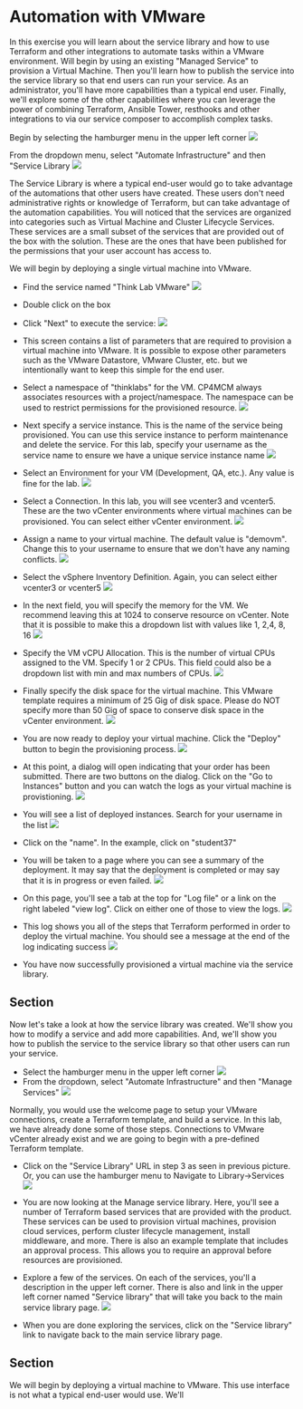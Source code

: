 # Automation with VMware

In this exercise you will learn about the service library and how to use Terraform and other integrations to automate tasks within a VMware environment.  Will begin by using an existing "Managed Service" to provision a Virtual Machine.  Then you'll learn how to publish the service into the service library so that end users can run your service.  As an administrator, you'll have more capabilities than a typical end user.  Finally, we'll explore some of the other capabilities where you can leverage the power of combining Terraform, Ansible Tower, resthooks and other integrations to via our service composer to accomplish complex tasks.

Begin by selecting the hamburger menu in the upper left corner
![](images/2021-04-27-21-07-15.png)

From the dropdown menu, select "Automate Infrastructure" and then "Service Library
![](images/2021-04-28-20-20-17.png)

The Service Library is where a typical end-user would go to take advantage of the automations that other users have created. These users don't need administrative rights or knowledge of Terraform, but can take advantage of the automation capabilities.  You will noticed that the services are organized into categories such as Virtual Machine and Cluster Lifecycle Services.  These services are a small subset of the services that are provided out of the box with the solution. These are the ones that have been published for the permissions that your user account has access to.

We will begin by deploying a single virtual machine into VMware.

- Find the service named "Think Lab VMware"
![](images/2021-04-28-20-40-30.png)
- Double click on the box
- Click "Next" to execute the service: ![](images/2021-04-28-20-41-56.png)
- This screen contains a list of parameters that are required to provision a virtual machine into VMware.  It is possible to expose other parameters such as the VMware Datastore, VMware Cluster, etc. but we intentionally want to keep this simple
  for the end user.
- Select a namespace of "thinklabs" for the VM.  CP4MCM always associates resources with a project/namespace.  The namespace can be used to restrict permissions for the provisioned resource.
  ![](images/2021-04-28-21-01-39.png)
- Next specify a service instance. This is the name of the service being provisioned.  You can use this service instance to perform maintenance and delete the service.  For this lab, specify your username as the service name to ensure we have a unique service instance name
  ![](images/2021-04-28-20-55-02.png)
- Select an Environment for your VM (Development, QA, etc.).  Any value is fine for the lab.
![](images/2021-04-28-21-03-22.png)
- Select a Connection.  In this lab, you will see vcenter3 and vcenter5.  These are the two vCenter environments where virtual machines can be provisioned.  You can select either vCenter environment.
![](images/2021-04-28-21-05-07.png)
- Assign a name to your virtual machine.   The default value is "demovm".  Change this to your username to ensure that we don't have any naming conflicts.
![](images/2021-04-28-21-06-36.png)
- Select the vSphere Inventory Definition. Again, you can select either vcenter3 or vcenter5
![](images/2021-04-28-21-07-45.png)
- In the next field, you will specify the memory for the VM.  We recommend leaving this at 1024 to conserve resource on vCenter.  Note that it is possible to make this a dropdown list with values like 1, 2,4, 8, 16
![](images/2021-04-28-21-08-51.png)
- Specify the VM vCPU Allocation.  This is the number of virtual CPUs assigned to the VM.  Specify 1 or 2 CPUs.  This field could also be a dropdown list with min and max numbers of CPUs.
![](images/2021-04-28-21-10-10.png)
- Finally specify the disk space for the virtual machine. This VMware template requires a minimum of 25 Gig of disk space.  Please do NOT specify more than 50 Gig of space to conserve disk space in the vCenter environment.
![](images/2021-04-28-21-12-51.png)
- You are now ready to deploy your virtual machine.  Click the "Deploy" button to begin the provisioning process.
![](images/2021-04-28-21-13-51.png)

- At this point, a dialog will open indicating that your order has been submitted. There are two buttons on the dialog.  Click on the "Go to Instances" button and you can watch the logs as your virtual machine is provistioning.
![](images/2021-04-28-21-17-15.png)
- You will see a list of deployed instances.  Search for your username in the list
![](images/2021-04-28-21-18-56.png)
- Click on the "name".  In the example, click on "student37"
- You will be taken to a page where you can see a summary of the deployment.  It may say that the deployment is completed or may say that it is in progress or even failed. 
![](images/2021-04-28-21-20-18.png)
- On this page, you'll see a tab at the top for "Log file" or a link on the right labeled "view log".  Click on either one of those to view the logs.
![](images/2021-04-28-21-22-40.png)
- This log shows you all of the steps that Terraform performed in order to deploy the virtual machine.  You should see a message at the end of the log indicating success
![](images/2021-04-28-21-24-07.png)
- You have now successfully provisioned a virtual machine via the service library.

## Section

Now let's take a look at how the service library was created.  We'll show you how to modify a service and add more capabilities.  And, we'll show you how to publish the service to the service library so that other users can run your service.

- Select the hamburger menu in the upper left corner
![](images/2021-04-27-21-07-15.png)
- From the dropdown, select "Automate Infrastructure" and then "Manage Services"
![](images/2021-04-28-10-58-33.png)







Normally, you would use the welcome page to setup your VMware connections, create a Terraform template, and build a service.
In this lab, we have already done some of those steps.  Connections to VMware vCenter already exist and we are going to begin
with a pre-defined Terraform template.

- Click on the "Service Library" URL in step 3 as seen in previous picture.  Or, you can use the hamburger menu to Navigate
  to Library->Services
  ![](images/2021-04-28-20-07-07.png)

- You are now looking at the Manage service library.  Here, you'll see a number of Terraform based services that are provided
  with the product.  These services can be used to provision virtual machines, provision cloud services, perform cluster
  lifecycle management, install middleware, and more.  There is also an example template that includes an approval process. 
  This allows you to require an approval before resources are provisioned.

- Explore a few of the services.  On each of the services, you'll a description in the upper left corner.  There is also and
  link in the upper left corner named "Service library" that will take you back to the main service library page.
![](images/2021-04-28-20-13-09.png)

- When you are done exploring the services, click on the "Service library" link to navigate back to the main service library page.


## Section

We will begin by deploying a virtual machine to VMware.  This use interface is not what a typical end-user would use.  We'll 